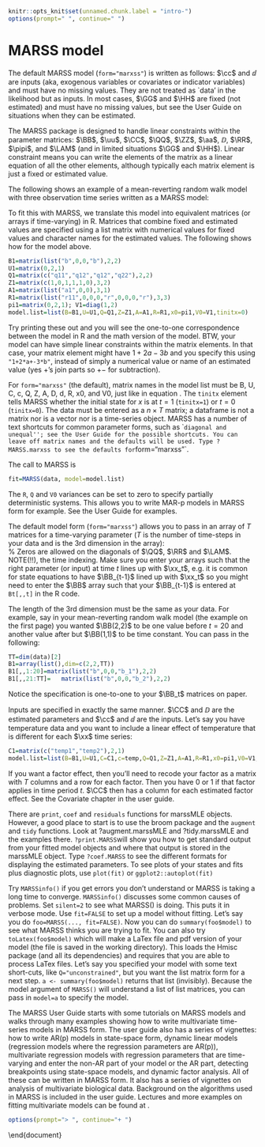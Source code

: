 ```r
knitr::opts_knit$set(unnamed.chunk.label = "intro-")
options(prompt=" ", continue=" ")
```

# MARSS model {#chap-marss-}
\chaptermark{MARSS model}

The default MARSS model (`form="marxss"`) is written as follows:
\begin{equation}(\#eq:marss)
\begin{gathered}
\xx_t = \BB_t\xx_{t-1} + \uu_t + \CC_t\cc_t + \GG_t\ww_t, \text{ where } \ww_t \sim \MVN(0,\QQ_t)\\
\yy_t = \ZZ_t\xx_t + \aa_t + \DD_t\dd_t + \HH_t\vv_t, \text{ where } \vv_t \sim \MVN(0,\RR_t)\\
\xx_1 \sim \MVN(\pipi,\LAM) \text{ or } \xx_0 \sim \MVN(\pipi,\LAM)
\end{gathered}
\end{equation}
$\cc$ and $\dd$ are inputs (aka, exogenous variables or covariates or indicator variables) and must have no missing values.  They are not treated as `data' in the likelihood but as inputs.  In most cases, $\GG$ and $\HH$ are fixed (not estimated) and must have no missing values, but see the User Guide on situations when they can be estimated.

The MARSS package is designed to handle linear constraints within the parameter matrices: $\BB$, $\uu$, $\CC$, $\QQ$, $\ZZ$, $\aa$, $\DD$, $\RR$, $\pipi$, and $\LAM$ (and in limited situations $\GG$ and $\HH$).  Linear constraint means you can write the elements of the matrix as a linear equation of all the other elements, although typically each matrix element is just a fixed or estimated value.

The following shows an example of a mean-reverting random walk model with three observation time series written as a MARSS model:
\begin{gather*}
\begin{bmatrix}x_1\\ x_2\end{bmatrix}_t
= \begin{bmatrix}b&0\\ 0&b\end{bmatrix}
\begin{bmatrix}x_1\\ x_2\end{bmatrix}_{t-1}
+ \begin{bmatrix}w_1\\ w_2\end{bmatrix}_t, \quad 
\begin{bmatrix}w_1\\ w_2\end{bmatrix}_t \sim \MVN\begin{pmatrix}\begin{bmatrix}0\\0\end{bmatrix},\begin{bmatrix}q_{11}&q_{12}\\ q_{12}&q_{22}\end{bmatrix} \end{pmatrix}, \quad
\begin{bmatrix}x_1\\ x_2\end{bmatrix}_0 \sim \MVN\begin{pmatrix}\begin{bmatrix}0\\ 0\end{bmatrix},\begin{bmatrix}1&0\\ 0&1\end{bmatrix} \end{pmatrix} \\
\\
\begin{bmatrix}y_1\\y_2\\y_3\end{bmatrix}_t
= \begin{bmatrix}1&1\\ 0&1\\ 1&0\end{bmatrix}
\begin{bmatrix}x_1\\x_2\end{bmatrix}_t
+ \begin{bmatrix}v_1\\ v_2\\ v_3\end{bmatrix}_t,\quad 
\begin{bmatrix}v_1\\ v_2\\ v_3\end{bmatrix}_t \sim MVN\begin{pmatrix}\begin{bmatrix}a_1\\ 0\\ 0\end{bmatrix},
 \begin{bmatrix}r_{11}&0&0\\ 0&r&0\\ 0&0&r\end{bmatrix} \end{pmatrix} 
\end{gather*}

To fit this with MARSS, we translate this model into equivalent matrices (or arrays if time-varying) in R. Matrices that combine fixed and estimated values are specified using a list matrix with numerical values for fixed values and  character names for the estimated values. The following shows how for the model above.
```r
B1=matrix(list("b",0,0,"b"),2,2)
U1=matrix(0,2,1)
Q1=matrix(c("q11","q12","q12","q22"),2,2)
Z1=matrix(c(1,0,1,1,1,0),3,2)
A1=matrix(list("a1",0,0),3,1)
R1=matrix(list("r11",0,0,0,"r",0,0,0,"r"),3,3)
pi1=matrix(0,2,1); V1=diag(1,2)
model.list=list(B=B1,U=U1,Q=Q1,Z=Z1,A=A1,R=R1,x0=pi1,V0=V1,tinitx=0)
```
Try printing these out and you will see the one-to-one correspondence between the model in R and the math version of the model.  BTW, your model can have simple linear constraints within the matrix elements.  In that case, your matrix element might have $1+2a-3b$ and you specify this  using `"1+2*a+-3*b"`, instead of simply a numerical value or name of an estimated value (yes $+$'s join parts so $+-$ for subtraction).

For `form="marxss"` (the default), matrix names in the model list must be B, U, C, c, Q, Z, A, D, d, R, x0, and V0, just like in equation \eqref{eqn:marss}.  The `tinitx` element tells MARSS whether the initial state for $x$ is at $t=1$ (`tinitx=1`) or $t=0$ (`tinitx=0`).   The data must be entered as a $n \times T$ matrix; a dataframe is not a matrix nor is a vector nor is a time-series object.  MARSS has a number of text shortcuts for common parameter forms, such as ``diagonal and unequal''; see the User Guide for the possible shortcuts. You can leave off matrix names and the defaults will be used. Type ?MARSS.marxss to see the defaults for `form="marxss"`.

The call to MARSS is 
```r
fit=MARSS(data, model=model.list)
```
The `R`, `Q` and `V0` variances can be set to zero to specify partially deterministic systems.  This allows you to write MAR-p models in MARSS form for example. See the User Guide for examples. 

\section*{Important}
\begin{itemize}
  *  Specification of a properly constrained model with a unique solution is the responsibility of the user because MARSS has no way to tell if you have specified an insufficiently constrained model.
  *  The code in the MARSS package is not particularly fast and EM algorithms are famously slow.  You can try method="BFGS" and see if that is faster.  For some models, it will be much faster and for others, much slower.
\end{itemize}

\section*{Time-varying parameters and inputs}
The default model form (`form="marxss"`) allows you to pass in an array of $T$ matrices for a time-varying parameter ($T$ is the number of time-steps in your data and is the 3rd dimension in the array):  
%\begin{equation}\label{qeq:MARSS.ex.vec}
\begin{equation}\label{qeq:MARSS.tv}
\begin{gathered}
\xx_t = \BB_t\xx_{t-1} + \uu_t + \CC_t\cc_t + \GG_t\ww_t, \quad
\WW_t \sim \MVN(0,\QQ_t)\\
\yy_t = \ZZ_t\xx_t + \aa_t + \DD_t\dd_t + \HH_t\vv_t, \quad
\VV_t \sim \MVN(0,\RR_t)\\
\xx_{t_0} \sim \MVN(\pipi,\LAM)
\end{gathered}
\end{equation}
Zeros are allowed on the diagonals of $\QQ$, $\RR$ and $\LAM$.  NOTE(!!), the time indexing.  Make sure you enter your arrays such that the right parameter (or input) at time $t$ lines up with $\xx_t$, e.g. it is common for state equations to have $\BB_{t-1}$ lined up with $\xx_t$ so you might need to enter the $\BB$ array such that your $\BB_{t-1}$ is entered at `Bt[,,t]` in the R code.

The length of the 3rd dimension must be the same as your data.  For example, say in your  mean-reverting random walk model (the example on the first page) you wanted $\BB(2,2)$ to be one value before $t=20$ and another value after but $\BB(1,1)$ to be time constant. You can pass in the following:
```r
TT=dim(data)[2]
B1=array(list(),dim=c(2,2,TT))
B1[,,1:20]=matrix(list("b",0,0,"b_1"),2,2)
B1[,,21:TT]=   matrix(list("b",0,0,"b_2"),2,2)
```
Notice the specification is one-to-one to your $\BB_t$ matrices on paper.

Inputs are specified in exactly the same manner.  $\CC$ and $\DD$ are the estimated parameters and $\cc$ and $\dd$ are the inputs.  Let's say you have temperature data and you want to include a linear effect of temperature that is different for each $\xx$ time series:
```r
C1=matrix(c("temp1","temp2"),2,1)
model.list=list(B=B1,U=U1,C=C1,c=temp,Q=Q1,Z=Z1,A=A1,R=R1,x0=pi1,V0=V1,tinitx=0)
```
If you want a factor effect, then you'll need to recode your factor as a matrix with $T$ columns and a row for each factor.  Then you have 0 or 1 if that factor applies in time period $t$.  $\CC$ then has a column for each estimated factor effect.  See the Covariate chapter in the user guide.

\section*{Showing the model fits and getting the parameters}
There are `print`, `coef` and `residuals` functions for marssMLE objects.  However, a good place to start is to use the broom package and the `augment` and `tidy` functions.  Look at ?augment.marssMLE and ?tidy.marssMLE and the examples there. `?print.MARSS`will show you how to get standard output from your fitted model objects and where that output is stored in the marssMLE object.  Type `?coef.MARSS` to see the different formats for displaying the estimated parameters.  To see plots of your states and fits plus diagnostic plots, use `plot(fit)` or `ggplot2::autoplot(fit)`

\section*{Tips and Tricks}
Try `MARSSinfo()` if you get errors you don't understand or MARSS is taking a long time to converge.  `MARSSinfo()` discusses some common causes of problems.  Set `silent=2` to see what MARSS() is doing.  This puts it in verbose mode.   Use `fit=FALSE` to set up a model without fitting. Let's say you do `foo=MARSS(..., fit=FALSE)`.  Now you can do `summary(foo$model)` to see what MARSS thinks you are trying to fit.  You can also try `toLatex(foo$model)` which will make a LaTex file and pdf version of your model (the file is saved in the working directory).  This loads the Hmisc package (and all its dependencies) and requires that you are able to process LaTex files.  Let's say you specified your model with some text short-cuts, like `Q="unconstrained"`, but you want the list matrix form for a next step. `a <- summary(foo$model)` returns that list (invisibly).  Because the model argument of `MARSS()` will understand a list of list matrices, you can pass in `model=a` to specify the model.

\section*{Need more information?}
The MARSS User Guide starts with some tutorials on MARSS models and walks through many examples showing how to write multivariate time-series models in MARSS form.  The user guide also has a series of vignettes: how to write AR(p) models in state-space form, dynamic linear models (regression models where the regression parameters are AR(p)), multivariate regression models with regression parameters that are time-varying and enter the non-AR part of your model or the AR part, detecting breakpoints using state-space models, and dynamic factor analysis.  All of these can be written in MARSS form.  It also has a series of vignettes on analysis of multivariate biological data.  Background on the algorithms used in MARSS is included in the user guide.  Lectures and more examples on fitting multivariate models can be found at \url{https://nwfsc-timeseries.github.io/}.

```r
options(prompt="> ", continue="+ ")
```
\end{document}
